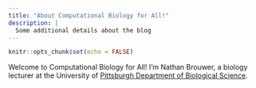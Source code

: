 ```yaml
---
title: "About Computational Biology for All!"
description: |
  Some additional details about the blog
---
```


```r
knitr::opts_chunk$set(echo = FALSE)
```


Welcome to Computational Biology for All!  I'm Nathan Brouwer, a biology lecturer at the University of [Pittsburgh Department of Biological Science](https://www.biology.pitt.edu/).